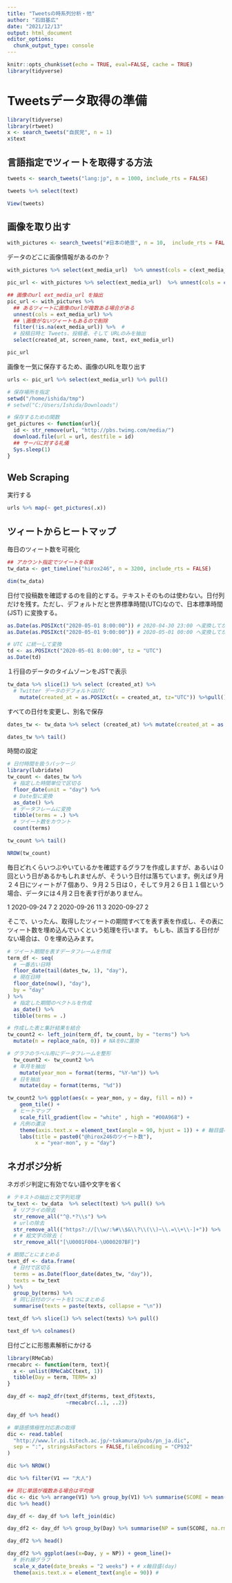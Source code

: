```yaml
---
title: "Tweetsの時系列分析・他"
author: "石田基広"
date: "2021/12/13"
output: html_document
editor_options: 
  chunk_output_type: console
---
```


```r
knitr::opts_chunk$set(echo = TRUE, eval=FALSE, cache = TRUE)
library(tidyverse)
```


# Tweetsデータ取得の準備


```r
library(tidyverse)
library(rtweet)
x <- search_tweets("自民党", n = 1)
x$text
```

## 言語指定でツィートを取得する方法


```r
tweets <- search_tweets("lang:jp", n = 1000, include_rts = FALSE)
```

```r
tweets %>% select(text)
```


```r
View(tweets)
```


## 画像を取り出す


```r
with_pictures <- search_tweets("#日本の絶景", n = 10,  include_rts = FALSE)
```

データのどこに画像情報があるのか？

```r
with_pictures %>% select(ext_media_url)  %>% unnest(cols = c(ext_media_url)) 
```


```r
pic_url <- with_pictures %>% select(ext_media_url)  %>% unnest(cols = c(ext_media_url)) 
```


```r
## 画像のurl ext_media_url を抽出
pic_url <- with_pictures %>% 
  ## あるツィートに画像のurlが複数ある場合がある
  unnest(cols = ext_media_url) %>% 
  ## \画像がないツィートもあるので削除
  filter(!is.na(ext_media_url)) %>%  #
  # 投稿日時と Tweets、投稿者、そして URLのみを抽出
  select(created_at, screen_name, text, ext_media_url)
```


```r
pic_url
```


画像を一気に保存するため、画像のURLを取り出す

```r
urls <- pic_url %>% select(ext_media_url) %>% pull()
```

```r
# 保存場所を指定
setwd("/home/ishida/tmp")
# setwd("C:/Users/Ishida/Downloads")
```

```r
# 保存するための関数
get_pictures <- function(url){
  id <- str_remove(url, "http://pbs.twimg.com/media/")
  download.file(url = url, destfile = id)
  ## サーバに対する礼儀
  Sys.sleep(1)
}
```

## Web Scraping

実行する

```r
urls %>% map(~ get_pictures(.x))
```


## ツィートからヒートマップ

毎日のツィート数を可視化

```r
## アカウント指定でツイートを収集
tw_data <- get_timeline("hirox246", n = 3200, include_rts = FALSE)
```
```r
dim(tw_data)
```


日付で投稿数を確認するのを目的とする。テキストそのものは使わない。日付列だけを残す。ただし、デフォルトだと世界標準時間(UTC)なので、日本標準時間(JST) に変換する。

```r
as.Date(as.POSIXct("2020-05-01 8:00:00")) # 2020-04-30 23:00 へ変換してから時間情報を削除
as.Date(as.POSIXct("2020-05-01 9:00:00")) # 2020-05-01 00:00 へ変換してから時間情報を削除されている

# UTC に統一して変換
td <- as.POSIXct("2020-05-01 8:00:00", tz = "UTC")
as.Date(td)
```

１行目のデータのタイムゾーンをJSTで表示
```r
tw_data %>% slice(1) %>% select (created_at) %>%
  # Twitter データのデフォルトはUTC
    mutate(created_at = as.POSIXct(x = created_at, tz="UTC")) %>%pull() %>% as.Date() 

```



すべての日付を変更し、別名で保存

```r
dates_tw <- tw_data %>% select (created_at) %>% mutate(created_at = as.POSIXct(x = created_at, tz="UTC")) %>% pull() %>% as.Date() 
```


```r
dates_tw %>% tail()
```

時間の設定


```r
# 日付時間を扱うパッケージ
library(lubridate)
tw_count <- dates_tw %>% 
  # 指定した時間単位で区切る
  floor_date(unit = "day") %>% 
  # Date型に変換
  as_date() %>% 
  # データフレームに変換
  tibble(terms = .) %>%
  # ツイート数をカウント
  count(terms) 

```

```r
tw_count %>% tail()
```

```r
NROW(tw_count)
```

毎日どれくらいつぶやいているかを確認するグラフを作成しますが、あるいは０回という日があるかもしれませんが、そういう日付は落ちています。例えば９月２４日にツィートが７個あり、９月２５日は０，そして９月２６日１１個という場合、データには４月２日を表す行がありません。

1 2020-09-24     7
2 2020-09-26    11
3 2020-09-27     2


そこで、いったん、取得したツィートの期間すべてを表す表を作成し、その表にツィート数を埋め込んでいくという処理を行います。
もしも、該当する日付がない場合は、０を埋め込みます。


```r
# ツイート期間を表すデータフレームを作成
term_df <- seq(
  # 一番古い日時
  floor_date(tail(dates_tw, 1), "day"),
  # 現在日時
  floor_date(now(), "day"), 
  by = "day"
) %>% 
  # 指定した期間のベクトルを作成
  as_date() %>% 
  tibble(terms = .)

# 作成した表と集計結果を結合
tw_count2 <- left_join(term_df, tw_count, by = "terms") %>% 
  mutate(n = replace_na(n, 0)) # NAを0に置換

```

```r
# グラフのラベル用にデータフレームを整形
  tw_count2 <- tw_count2 %>% 
  # 年月を抽出
    mutate(year_mon = format(terms, "%Y-%m")) %>% 
  # 日を抽出
    mutate(day = format(terms, "%d")) 
```


```r
tw_count2 %>% ggplot(aes(x = year_mon, y = day, fill = n)) + 
    geom_tile() + 
  # ヒートマップ
    scale_fill_gradient(low = "white" , high = "#00A968") + 
  # 凡例の濃淡
    theme(axis.text.x = element_text(angle = 90, hjust = 1)) + # 軸目盛の傾き
    labs(title = paste0("@hirox246のツイート数"), 
         x = "year-mon", y = "day") 
```



## ネガポジ分析

ネガポジ判定に有効でない語や文字を省く

```r
# テキストの抽出と文字列処理
tw_text <- tw_data  %>% select(text) %>% pull() %>%  
  # リプライの除去
  str_remove_all("^@.*?\\s") %>% 
  # urlの除去
  str_remove_all(("https?://[\\w/:%#\\$&\\?\\(\\)~\\.=\\+\\-]+")) %>% 
  # # 絵文字の除去（
  str_remove_all("[\U0001F004-\U000207BF]") 
```


```r
# 期間ごとにまとめる
text_df <- data.frame(
  # 日付で区切る
  terms = as.Date(floor_date(dates_tw, "day")), 
  texts = tw_text
) %>% 
  group_by(terms) %>% 
  # 同じ日付のツィートを1つにまとめる
  summarise(texts = paste(texts, collapse = "\n")) 
```

```r
text_df %>% slice(1) %>% select(texts) %>% pull()
```

```r
text_df %>% colnames()
```

日付ごとに形態素解析にかける
```r
library(RMeCab)
rmecabrc <- function(term, text){
  x <- unlist(RMeCabC(text, 1))
  tibble(Day = term, TERM= x)
}
```

```r
day_df <- map2_dfr(text_df$terms, text_df$texts,
                   ~rmecabrc(..1, ..2))
```


```r
day_df %>% head()
```

```r
# 単語感情極性対応表の取得
dic <- read.table(
  "http://www.lr.pi.titech.ac.jp/~takamura/pubs/pn_ja.dic", 
  sep = ":", stringsAsFactors = FALSE,fileEncoding = "CP932"
)

```

```r
dic %>% NROW()
```


```r
dic %>% filter(V1 == "大人")
```

```r
## 同じ単語が複数ある場合は平均値
dic <- dic %>% arrange(V1) %>% group_by(V1) %>% summarise(SCORE = mean(V4)) %>% select(TERM = V1, SCORE)
dic %>% head()
```



```r
day_df <- day_df %>% left_join(dic)
```

```r
day_df2 <- day_df %>% group_by(Day) %>% summarise(NP = sum(SCORE, na.rm = TRUE))
```



```r
day_df2 %>% head()
```

```r
day_df2 %>% ggplot(aes(x=Day, y = NP)) + geom_line()+ 
  # 折れ線グラフ
  scale_x_date(date_breaks = "2 weeks") + # x軸目盛(day)
  theme(axis.text.x = element_text(angle = 90)) # 
```

